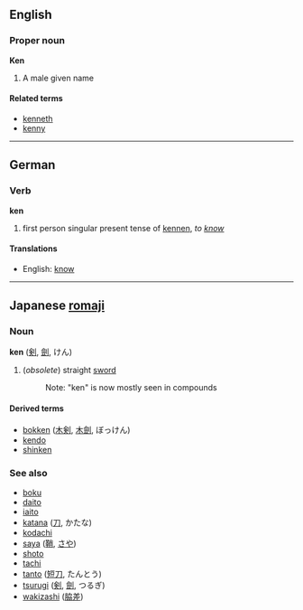 ==English==
===Proper noun===
'''Ken'''

# A male given name

====Related terms====
*[[kenneth]]
*[[kenny]]

----

==German==
===Verb===
'''ken'''

# first person singular present tense of [[kennen]], ''to [[know]]''

====Translations====
*English: [[know]]

----

==Japanese [[romaji]]==
===Noun===
'''ken''' ([[剣]], [[劍]], けん)

# (''obsolete'') straight [[sword]]
#:Note: "ken" is now mostly seen in compounds
<!-- how should we show that ken is one reading of 剣/劍, and that tsurugi is its other reading? -->

====Derived terms====
*[[bokken]] ([[木剣]], [[木劍]], ぼっけん)
*[[kendo]]
*[[shinken]]

===See also===
*[[boku]]
*[[daito]]
*[[iaito]]
*[[katana]] ([[刀]], かたな)
*[[kodachi]]
*[[saya]] ([[鞘]], [[さや]])
*[[shoto]]
*[[tachi]]
*[[tanto]] ([[短刀]], たんとう)
*[[tsurugi]] ([[剣]], [[劍]], つるぎ)
*[[wakizashi]] ([[脇差]])
<!-- sources: http://www.aikiweb.com/forums/archive/index.php/t-1870.html -->